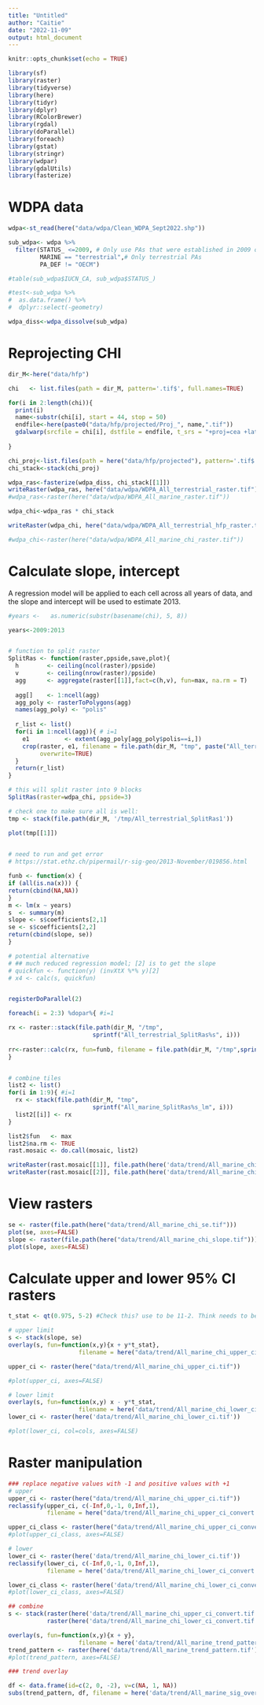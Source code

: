 ```yaml
---
title: "Untitled"
author: "Caitie"
date: "2022-11-09"
output: html_document
---
```


```r
knitr::opts_chunk$set(echo = TRUE)
```

```r
library(sf)
library(raster)
library(tidyverse)
library(here)
library(tidyr)
library(dplyr)
library(RColorBrewer)
library(rgdal)
library(doParallel)
library(foreach)
library(gstat)
library(stringr)
library(wdpar)
library(gdalUtils)
library(fasterize)
```

# WDPA data

```r
wdpa<-st_read(here("data/wdpa/Clean_WDPA_Sept2022.shp")) 

sub_wdpa<- wdpa %>% 
  filter(STATUS_ <=2009, # Only use PAs that were established in 2009 or before
         MARINE == "terrestrial",# Only terrestrial PAs
         PA_DEF != "OECM") 

#table(sub_wdpa$IUCN_CA, sub_wdpa$STATUS_)

#test<-sub_wdpa %>% 
#  as.data.frame() %>% 
#  dplyr::select(-geometry)

wdpa_diss<-wdpa_dissolve(sub_wdpa)
```

# Reprojecting CHI
```r

dir_M<-here("data/hfp")

chi   <- list.files(path = dir_M, pattern='.tif$', full.names=TRUE)

for(i in 2:length(chi)){
  print(i)
  name<-substr(chi[i], start = 44, stop = 50)
  endfile<-here(paste0("data/hfp/projected/Proj_", name,".tif"))
  gdalwarp(srcfile = chi[i], dstfile = endfile, t_srs = "+proj=cea +lat_ts=30 +lon_0=0 +x_0=0 +y_0=0 +datum=WGS84 +units=m +no_defs +type=crs")
  
}

````
```r
chi_proj<-list.files(path = here("data/hfp/projected"), pattern='.tif$', full.names=TRUE)
chi_stack<-stack(chi_proj)
```


```r
wdpa_ras<-fasterize(wdpa_diss, chi_stack[[1]])
writeRaster(wdpa_ras, here("data/wdpa/WDPA_All_terrestrial_raster.tif"), overwrite = TRUE)
#wdpa_ras<-raster(here("data/wdpa/WDPA_All_marine_raster.tif"))
```

```r
wdpa_chi<-wdpa_ras * chi_stack

writeRaster(wdpa_chi, here("data/wdpa/WDPA_All_terrestrial_hfp_raster.tif"), overwrite =TRUE)

#wdpa_chi<-raster(here("data/wdpa/WDPA_All_marine_chi_raster.tif"))
```

# Calculate slope, intercept

A regression model will be applied to each cell across all years of data, and the slope and intercept will be used to estimate 2013. 

```r

#years <-   as.numeric(substr(basename(chi), 5, 8))

years<-2009:2013


# function to split raster
SplitRas <- function(raster,ppside,save,plot){
  h        <- ceiling(ncol(raster)/ppside)
  v        <- ceiling(nrow(raster)/ppside)
  agg      <- aggregate(raster[[1]],fact=c(h,v), fun=max, na.rm = T)
   
  agg[]    <- 1:ncell(agg)
  agg_poly <- rasterToPolygons(agg)
  names(agg_poly) <- "polis"
  
  r_list <- list()
  for(i in 1:ncell(agg)){ # i=1
    e1          <- extent(agg_poly[agg_poly$polis==i,])
    crop(raster, e1, filename = file.path(dir_M, "tmp", paste("All_terrestrial_SplitRas",i,".R", sep="")), 
         overwrite=TRUE)
  }
  return(r_list)
}

# this will split raster into 9 blocks
SplitRas(raster=wdpa_chi, ppside=3)

# check one to make sure all is well:
tmp <- stack(file.path(dir_M, '/tmp/All_terrestrial_SplitRas1'))

plot(tmp[[1]])
          

# need to run and get error
# https://stat.ethz.ch/pipermail/r-sig-geo/2013-November/019856.html


```

```r
funb <- function(x) {
if (all(is.na(x))) {
return(cbind(NA,NA))
}
m <- lm(x ~ years)
s  <- summary(m)
slope <- s$coefficients[2,1]
se <- s$coefficients[2,2]
return(cbind(slope, se))
}

# potential alternative
# ## much reduced regression model; [2] is to get the slope
# quickfun <- function(y) (invXtX %*% y)[2]
# x4 <- calc(s, quickfun) 


registerDoParallel(2)

foreach(i = 2:3) %dopar%{ #i=1

rx <- raster::stack(file.path(dir_M, "/tmp", 
                        sprintf("All_terrestrial_SplitRas%s", i)))  
  
rr<-raster::calc(rx, fun=funb, filename = file.path(dir_M, "/tmp",sprintf("All_terrestrial_SplitRas%s_lm", i)), overwrite=TRUE)
}



```

```r
# combine tiles
list2 <- list()
for(i in 1:9){ #i=1
  rx <- stack(file.path(dir_M, "tmp", 
                        sprintf("All_marine_SplitRas%s_lm", i)))
  list2[[i]] <- rx
}

list2$fun   <- max
list2$na.rm <- TRUE
rast.mosaic <- do.call(mosaic, list2)

writeRaster(rast.mosaic[[1]], file.path(here('data/trend/All_marine_chi_slope.tif')), overwrite=TRUE)
writeRaster(rast.mosaic[[2]], file.path(here('data/trend/All_marine_chi_se.tif')), overwrite=TRUE)


```


# View rasters
```r

se <- raster(file.path(here("data/trend/All_marine_chi_se.tif")))
plot(se, axes=FALSE)
slope <- raster(file.path(here("data/trend/All_marine_chi_slope.tif")))
plot(slope, axes=FALSE)

```

# Calculate upper and lower 95% CI rasters

```r
t_stat <- qt(0.975, 5-2) #Check this? use to be 11-2. Think needs to be 5 for number of years

# upper limit
s <- stack(slope, se)
overlay(s, fun=function(x,y){x + y*t_stat}, 
                    filename = here("data/trend/All_marine_chi_upper_ci.tif"), overwrite=TRUE, progress="text")

upper_ci <- raster(here("data/trend/All_marine_chi_upper_ci.tif"))

#plot(upper_ci, axes=FALSE)

# lower limit
overlay(s, fun=function(x,y) x - y*t_stat, 
                    filename = here('data/trend/All_marine_chi_lower_ci.tif'), overwrite=TRUE, progress="text")
lower_ci <- raster(here('data/trend/All_marine_chi_lower_ci.tif'))

#plot(lower_ci, col=cols, axes=FALSE)

```

# Raster manipulation
```r

### replace negative values with -1 and positive values with +1
# upper
upper_ci <- raster(here("data/trend/All_marine_chi_upper_ci.tif"))
reclassify(upper_ci, c(-Inf,0,-1, 0,Inf,1), 
           filename = here("data/trend/All_marine_chi_upper_ci_convert.tif"), overwrite=TRUE, progress="text")

upper_ci_class <- raster(here("data/trend/All_marine_chi_upper_ci_convert.tif"))
#plot(upper_ci_class, axes=FALSE)

# lower
lower_ci <- raster(here('data/trend/All_marine_chi_lower_ci.tif'))
reclassify(lower_ci, c(-Inf,0,-1, 0,Inf,1), 
           filename = here('data/trend/All_marine_chi_lower_ci_convert.tif'), overwrite=TRUE, progress="text")

lower_ci_class <- raster(here('data/trend/All_marine_chi_lower_ci_convert.tif'))
#plot(lower_ci_class, axes=FALSE)

## combine
s <- stack(raster(here('data/trend/All_marine_chi_upper_ci_convert.tif')),
           raster(here('data/trend/All_marine_chi_lower_ci_convert.tif')))

overlay(s, fun=function(x,y){x + y}, 
                    filename = here('data/trend/All_marine_trend_pattern.tif'), overwrite=TRUE, progress="text")
trend_pattern <- raster(here('data/trend/All_marine_trend_pattern.tif'))
#plot(trend_pattern, axes=FALSE)

### trend overlay

df <- data.frame(id=c(2, 0, -2), v=c(NA, 1, NA))
subs(trend_pattern, df, filename = here('data/trend/All_marine_sig_overlay.tif'), overwrite=TRUE, progress="text")

```

